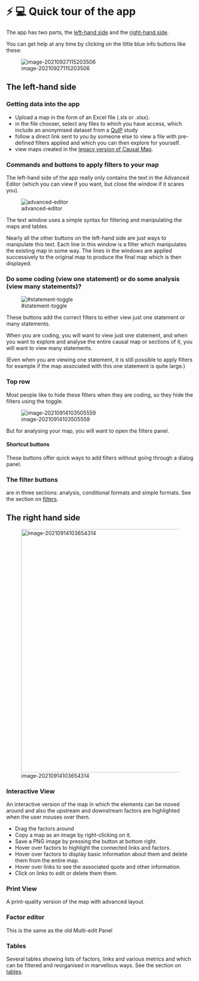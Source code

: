 # ⚡ 💻 Quick tour of the app{#quick-tour}

The app has two parts, the [left-hand side](#lhs) and the [right-hand side](#rhs).

You can get help at any time by clicking on the little blue info buttons like these:

![image-20210927115203506](_assets/image-20210927115203506.png)

## The left-hand side{#lhs}

### Getting data into the app

- Upload a map in the form of an Excel file (.xls or .xlsx).
- in the file chooser, select any files to which you have access, which include an anonymised dataset from a [QuIP](http://bathsdr.org/) study
- follow a direct link sent to you by someone else to view a file with pre-defined filters applied and which you can then explore for yourself.
- view maps created in the [legacy version of Causal Map](http://causalmap.app/).

### Commands and buttons to apply filters to your map

The left-hand side of the app really only contains the text in the Advanced Editor (which you can view if you want, but close the window if it scares you).

![advanced-editor](_assets/image-20210914103354673.png)

The text window uses a simple syntax for filtering and manipulating the maps and tables.

Nearly all the other buttons on the left-hand side are just ways to manipulate this text. Each line in this window is a filter which manipulates the existing map in some way. The lines in the windows are applied successively to the original map to produce the final map which is then displayed.

### Do some coding (view one statement) or do some analysis (view many statements)?

![#statement-toggle](_assets/00600-tour0.png)

These buttons add the correct filters to either view just one statement or many statements. 

When you are coding, you will want to view just one statement, and when you want to explore and analyse the entire causal map or sections of it, you will want to view many statements. 

(Even when you are viewing one statement, it is still possible to apply filters for example if the map associated with this one statement is quite large.)

### Top row

Most people like to hide these filters when they are coding, so they hide the filters using the toggle.

![image-20210914103505559](_assets/image-20210914103505559.png)

But for analysing your map, you will want to open the filters panel.

#### Shortcut buttons

These buttons offer quick ways to add filters without going through a dialog panel.

### The filter buttons

are in three sections: analysis, conditional formats and simple formats. See the section on [filters](https://guide.causalmap.app/all-the-filters.html).

## The right hand side{#rhs}

![image-20210914103654314](_assets/image-20210914103654314.png){width=650px}



### Interactive View

An interactive version of the map in which the elements can be moved around and also the upstream and downstream factors are highlighted when the user mouses over them.

- Drag the factors around
- Copy a map as an image by right-clicking on it.
- Save a PNG image by pressing the button at bottom right.
- Hover over factors to highlight the connected links and factors.
- Hover over factors to display basic information about them and delete them from the entire map.
- Hover over links to see the associated quote and other information.
- Click on links to edit or delete them them.

### Print View

A print-quality version of the map with advanced layout.

### Factor editor

This is the same as the old Multi-edit Panel

### Tables

Several tables showing lists of factors, links and various metrics and which can be filtered and reorganised in marvellous ways. See the section on [tables](https://guide.causalmap.app/all-the-tables.html).
